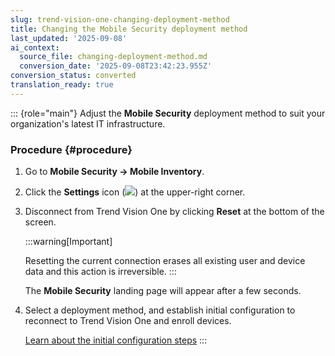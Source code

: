 ```yaml
---
slug: trend-vision-one-changing-deployment-method
title: Changing the Mobile Security deployment method
last_updated: '2025-09-08'
ai_context:
  source_file: changing-deployment-method.md
  conversion_date: '2025-09-08T23:42:23.955Z'
conversion_status: converted
translation_ready: true
---
```


::: {role="main"}
Adjust the **Mobile Security** deployment method to suit your organization's latest IT infrastructure.

### Procedure {#procedure}

1.  Go to **Mobile Security → Mobile Inventory**.

2.  Click the **Settings** icon (![](/images/Global_Settings=GUID-1E10BFBD-3AFF-46DD-B853-0438EC2FD3F9.webp)) at the upper-right corner.

3.  Disconnect from Trend Vision One by clicking **Reset** at the bottom of the screen.

    :::warning[Important]

    Resetting the current connection erases all existing user and device data and this action is irreversible.
    :::

    The **Mobile Security** landing page will appear after a few seconds.

4.  Select a deployment method, and establish initial configuration to reconnect to Trend Vision One and enroll devices.

    [Learn about the initial configuration steps](getting-started-mobile-security.mdx)
:::
